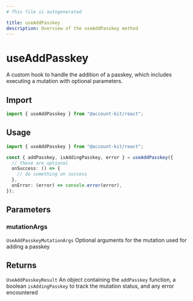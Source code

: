 ```yaml
---
# This file is autogenerated

title: useAddPasskey
description: Overview of the useAddPasskey method
---
```


# useAddPasskey

A custom hook to handle the addition of a passkey, which includes executing a mutation with optional parameters.

## Import

```ts
import { useAddPasskey } from "@account-kit/react";
```

## Usage

```ts
import { useAddPasskey } from "@account-kit/react";

const { addPasskey, isAddingPasskey, error } = useAddPasskey({
  // these are optional
  onSuccess: () => {
    // do something on success
  },
  onError: (error) => console.error(error),
});
```

## Parameters

### mutationArgs

`UseAddPasskeyMutationArgs`
Optional arguments for the mutation used for adding a passkey

## Returns

`UseAddPasskeyResult`
An object containing the `addPasskey` function, a boolean `isAddingPasskey` to track the mutation status, and any error encountered
